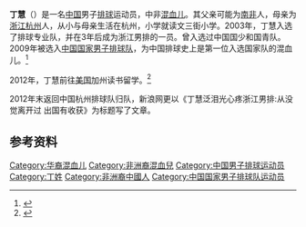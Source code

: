 {{Infobox person
|前缀尊称   = 
|姓名       = 丁慧
|后缀尊称   = 
|图像       = 
|图像大小   = 
|图像替代   = 
|图像说明   = 
|原文名     = 
|语系       = 
|罗马拼音   = 
|本名       = 
|英文名     =
|字         = 
|号         =  
|出生名     =
|出生日期   = {{Birth date and age|1989|6|24}}
|出生地     = {{CHN}}[[上海市|上海市]]
|居住地     = 
|国籍       = {{PRC}}
|籍贯       = <!-- （仅限部分地区人士使用） -->
|别名       = 
|种族       = [[亚非混血|亚非混血]]
|语言       = [[普通話|普通話]]
|教育程度   = 
|母校       = 
|职业       = 
|活跃时期   = 
|雇主       = 
|组织       = 
|机构       = 
|知名原因   = 2009年被选入[[中国国家男子排球队|中国国家男子排球队]]，为中国排球史上是第一位入选国家队的混血儿
|知名作品   = 
|风格       = 
|受影响于   = 
|影响于     = 
|家乡       = {{CHN}}[[浙江省|浙江省]][[杭州市|杭州市]]
|身高       = 
|体重       = 
|发色       = 
|瞳色       = 
|三围       = 
|电视节目   = 
|配偶       = 
|伴侣       = 
|子女       = 
|父母       = 母亲是[[浙江人|杭州人]]，父親据称是[[南非|南非人]]
|亲属       = 
|呼号       = 
|获奖       = 
}}
'''丁慧'''（{{bd|1989年|6月24日||}}）是一名[[中国|中国]]男子[[排球|排球]]运动员，中非[[混血儿|混血儿]]。其父亲可能为[[南非|南非]]人，母亲为[[浙江|浙江]][[杭州|杭州]]人，从小与母亲生活在杭州，小学就读文三街小学。2003年，丁慧入选了排球专业队，并在3年后成为浙江男排的一员。曾入选过中国国少和国青队。2009年被选入[[中国国家男子排球队|中国国家男子排球队]]，为中国排球史上是第一位入选国家队的混血儿。<ref>{{cite web | language = zh-cn | publisher = 新华网 | title = 浙江男排中非混血儿丁慧被选中 国家队有了黑娃 | url = http://news.xinhuanet.com/sports/2009-04/14/content_11181330.htm | date = 2009-04-14 | accessdate = 2013-10-14 | archive-date = 2014-08-21 | archive-url = https://web.archive.org/web/20140821182130/http://news.xinhuanet.com/sports/2009-04/14/content_11181330.htm | dead-url = no }}</ref>

2012年，丁慧前往[[美国|美国]]加州读书留学。<ref>{{cite web | language = zh-cn | publisher = 人民网 | title = 男排国手"小黑"不辞而别 年入8万没保障赴美读书 | url = http://sports.people.com.cn/n/2012/0906/c22176-18937363.html | date = 2012-09-06 | accessdate = 2013-10-14 | deadurl = yes | archiveurl = https://web.archive.org/web/20131016122150/http://sports.people.com.cn/n/2012/0906/c22176-18937363.html | archivedate = 2013-10-16 }}</ref>

2012年末返回中国杭州排球队归队，新浪网更以《丁慧泛泪光心疼浙江男排:从没觉离开过 出国有收获》为标题写了文章。

==参考资料==
{{reflist}}

{{Authority control}}
[[Category:华裔混血儿|Category:华裔混血儿]]
[[Category:非洲裔混血兒|Category:非洲裔混血兒]]
[[Category:中国男子排球运动员|Category:中国男子排球运动员]]
[[Category:丁姓|Category:丁姓]]
[[Category:非洲裔中國人|Category:非洲裔中國人]]
[[Category:中国国家男子排球队运动员|Category:中国国家男子排球队运动员]]
